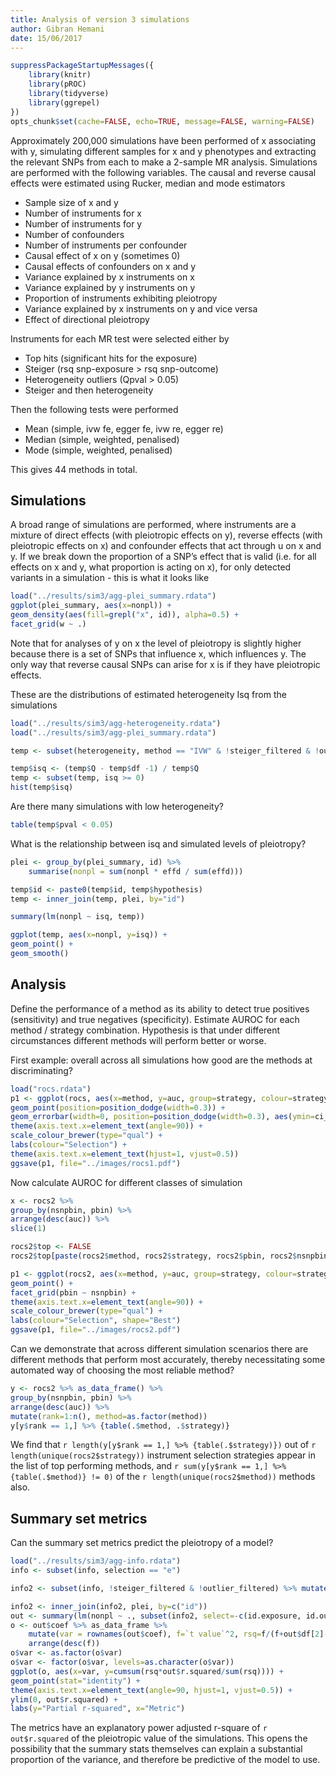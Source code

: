 ```yaml
---
title: Analysis of version 3 simulations
author: Gibran Hemani
date: 15/06/2017
---
```


```r

suppressPackageStartupMessages({
	library(knitr)
	library(pROC)
	library(tidyverse)
	library(ggrepel)
})
opts_chunk$set(cache=FALSE, echo=TRUE, message=FALSE, warning=FALSE)
```

Approximately 200,000 simulations have been performed of x associating with y, simulating different samples for x and y phenotypes and extracting the relevant SNPs from each to make a 2-sample MR analysis. Simulations are performed with the following variables. The causal and reverse causal effects were estimated using Rucker, median and mode estimators

- Sample size of x and y
- Number of instruments for x
- Number of instruments for y
- Number of confounders
- Number of instruments per confounder
- Causal effect of x on y (sometimes 0)
- Causal effects of confounders on x and y
- Variance explained by x instruments on x
- Variance explained by y instruments on y
- Proportion of instruments exhibiting pleiotropy
- Variance explained by x instruments on y and vice versa
- Effect of directional pleiotropy

Instruments for each MR test were selected either by

- Top hits (significant hits for the exposure)
- Steiger (rsq snp-exposure > rsq snp-outcome)
- Heterogeneity outliers (Qpval > 0.05)
- Steiger and then heterogeneity

Then the following tests were performed

- Mean (simple, ivw fe, egger fe, ivw re, egger re)
- Median (simple, weighted, penalised)
- Mode (simple, weighted, penalised)

This gives 44 methods in total.

## Simulations

A broad range of simulations are performed, where instruments are a mixture of direct effects (with pleiotropic effects on y), reverse effects (with pleiotropic effects on x) and confounder effects that act through u on x and y. If we break down the proportion of a SNP's effect that is valid (i.e. for all effects on x and y, what proportion is acting on x), for only detected variants in a simulation - this is what it looks like


```r
load("../results/sim3/agg-plei_summary.rdata")
ggplot(plei_summary, aes(x=nonpl)) +
geom_density(aes(fill=grepl("x", id)), alpha=0.5) +
facet_grid(w ~ .)
```

Note that for analyses of y on x the level of pleiotropy is slightly higher because there is a set of SNPs that influence x, which influences y. The only way that reverse causal SNPs can arise for x is if they have pleiotropic effects.


These are the distributions of estimated heterogeneity Isq from the simulations

```r
load("../results/sim3/agg-heterogeneity.rdata")
load("../results/sim3/agg-plei_summary.rdata")

temp <- subset(heterogeneity, method == "IVW" & !steiger_filtered & !outlier_filtered & selection == "o")

temp$isq <- (temp$Q - temp$df -1) / temp$Q
temp <- subset(temp, isq >= 0)
hist(temp$isq)
```

Are there many simulations with low heterogeneity?

```r
table(temp$pval < 0.05)

```

What is the relationship between isq and simulated levels of pleiotropy?

```r
plei <- group_by(plei_summary, id) %>%
	summarise(nonpl = sum(nonpl * effd / sum(effd)))

temp$id <- paste0(temp$id, temp$hypothesis)
temp <- inner_join(temp, plei, by="id")

summary(lm(nonpl ~ isq, temp))

ggplot(temp, aes(x=nonpl, y=isq)) +
geom_point() +
geom_smooth()

```

## Analysis

Define the performance of a method as its ability to detect true positives (sensitivity) and true negatives (specificity). Estimate AUROC for each method / strategy combination. Hypothesis is that under different circumstances different methods will perform better or worse.

First example: overall across all simulations how good are the methods at discriminating?

```r
load("rocs.rdata")
p1 <- ggplot(rocs, aes(x=method, y=auc, group=strategy, colour=strategy)) +
geom_point(position=position_dodge(width=0.3)) +
geom_errorbar(width=0, position=position_dodge(width=0.3), aes(ymin=ci_lo, ymax=ci_up)) +
theme(axis.text.x=element_text(angle=90)) +
scale_colour_brewer(type="qual") +
labs(colour="Selection") +
theme(axis.text.x=element_text(hjust=1, vjust=0.5))
ggsave(p1, file="../images/rocs1.pdf")
```

Now calculate AUROC for different classes of simulation

```r
x <- rocs2 %>% 
group_by(nsnpbin, pbin) %>% 
arrange(desc(auc)) %>% 
slice(1)

rocs2$top <- FALSE
rocs2$top[paste(rocs2$method, rocs2$strategy, rocs2$pbin, rocs2$nsnpbin) %in% paste(x$method, x$strategy, x$pbin, x$nsnpbin)] <- TRUE

p1 <- ggplot(rocs2, aes(x=method, y=auc, group=strategy, colour=strategy, shape=top)) +
geom_point() +
facet_grid(pbin ~ nsnpbin) +
theme(axis.text.x=element_text(angle=90)) +
scale_colour_brewer(type="qual") +
labs(colour="Selection", shape="Best")
ggsave(p1, file="../images/rocs2.pdf")
```

Can we demonstrate that across different simulation scenarios there are different methods that perform most accurately, thereby necessitating some automated way of choosing the most reliable method?

```r

y <- rocs2 %>% as_data_frame() %>%
group_by(nsnpbin, pbin) %>% 
arrange(desc(auc)) %>% 
mutate(rank=1:n(), method=as.factor(method))
y[y$rank == 1,] %>% {table(.$method, .$strategy)}

```

We find that `r length(y[y$rank == 1,] %>% {table(.$strategy)})` out of `r length(unique(rocs2$strategy))` instrument selection strategies appear in the list of top performing methods, and `r sum(y[y$rank == 1,] %>% {table(.$method)} != 0)` of the `r length(unique(rocs2$method))` methods also.


## Summary set metrics

Can the summary set metrics predict the pleiotropy of a model?

```r
load("../results/sim3/agg-info.rdata")
info <- subset(info, selection == "e")

info2 <- subset(info, !steiger_filtered & !outlier_filtered) %>% mutate(id=paste0(id, hypothesis))

info2 <- inner_join(info2, plei, by=c("id"))
out <- summary(lm(nonpl ~ ., subset(info2, select=-c(id.exposure, id.outcome, id, hypothesis, selection, steiger_filtered, outlier_filtered))))
o <- out$coef %>% as_data_frame %>% 
	mutate(var = rownames(out$coef), f=`t value`^2, rsq=f/(f+out$df[2]-2)) %>% slice(-1) %>%
	arrange(desc(f))
o$var <- as.factor(o$var)
o$var <- factor(o$var, levels=as.character(o$var))
ggplot(o, aes(x=var, y=cumsum(rsq*out$r.squared/sum(rsq)))) +
geom_point(stat="identity") +
theme(axis.text.x=element_text(angle=90, hjust=1, vjust=0.5)) +
ylim(0, out$r.squared) +
labs(y="Partial r-squared", x="Metric")
```

The metrics have an explanatory power adjusted r-square of `r out$r.squared` of the pleiotropic value of the simulations. This opens the possibility that the summary stats themselves can explain a substantial proportion of the variance, and therefore be predictive of the model to use.


